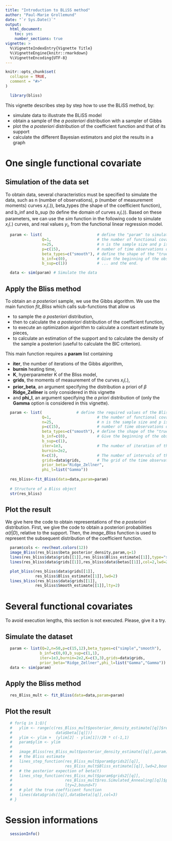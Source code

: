 ```yaml
---
title: "Introduction to BLiSS method"
author: "Paul-Marie Grollemund"
date: "`r Sys.Date()`"
output:
  html_document:
    toc: yes
    number_sections: true
vignette: >
  %\VignetteIndexEntry{Vignette Title}
  %\VignetteEngine{knitr::rmarkdown}
  %\VignetteEncoding{UTF-8}
---
```


```r
knitr::opts_chunk$set(
  collapse = TRUE,
  comment = "#>"
)
```

```r
  library(bliss)
```

This vignette describes step by step how to use the BLiSS method, by:

* simulate data to illustrate the BLiSS model
* obtain a sample of the *a posteriori* distribution with a sampler of Gibbs
* plot the *a posteriori* distribution of the coefficient function and that of its support
* calculate the different Bayesian estimators and plot the results in a graph

# One single functional covariate

## Simulation of the data set

To obtain data, several characteristics must be specified to simulate the data, such as n (number of observations), p (number of measurement moments) curves $x_{i}(.)$), beta$\_$types (the shape of the coefficient function), and b$\_$inf and b$\_$sup (to define the domain of curves $x_{i}(.)$). Based on these parameters, we can use the *sim* function in the following code to simulate $x_{i}(.)$ curves, and real values $y_{i}$, from the functional linear regression model.


```r
  param <- list(                        # define the "param" to simulate data 
                Q=1,                    # the number of functional covariate
                n=25,                   # n is the sample size and p is the 
                p=c(15),                # number of time observations of the curves
                beta_types=c("smooth"), # define the shape of the "true" coefficient function
                b_inf=c(0),             # Give the beginning of the observation's domain of the functions ...
                b_sup=c(1))             # ... and the end.

  data <- sim(param) # Simulate the data
```

## Apply the Bliss method

To obtain an *a posteriori* sample, we use the Gibbs algorithm. We use the main function *fit$\_$Bliss* which calls sub-functions that allow us

* to sample the *a posteriori* distribution, 
* then to calculate the *a posteriori* distribution of the coefficient function, 
* to execute an optimization algorithm to calculate a constant estimate by pieces, 
* to calculate an estimation of the support and to calculate the density of the sample a posteriori (useful to calculate the BIC criterion). 

This main function requires a **param** list containing

* **iter**, the number of iterations of the Gibbs algorithm, 
* **burnin** heating time, 
* **K**, hyperparameter K of the Bliss model,
* **grids**, the moments of measurement of the curves $x_{i}(.)$, 
* **prior$\_$beta**, an argument specifying the distribution a priori of $\beta$ **Ridge$\_$Zellner** is only considered in this vignette
* and **phi$\_$l**, an argument specifying the *a priori* distribution of (only the **Gamma** option is considered in this vignette).

```r
  param <- list(               # define the required values of the Bliss method.
                Q=1,                    # the number of functional covariate
                n=25,                   # n is the sample size and p is the 
                p=c(15),                # number of time observations of the curves
                beta_types=c("smooth"), # define the shape of the "true" coefficient function
                b_inf=c(0),             # Give the beginning of the observation's domain of the functions ...
                b_sup=c(1),
                iter=1e3,               # The number of iteration of the main numerical algorithm of Bliss.
                burnin=2e2,                 
                K=c(3),                 # The number of intervals of the beta
                grids=data$grids,       # The grid of the time observations 
                prior_beta="Ridge_Zellner", 
                phi_l=list("Gamma"))
   
  res_bliss<-fit_Bliss(data=data,param=param)
  
  # Structure of a Bliss object
  str(res_bliss)
```

## Plot the result

We give here the code to obtain representations of the *a posteriori* distribution. First, we give the code to obtain a posteriori probabilities $\alpha(t|D)$, relative to the support. Then, the *image$\_$Bliss* function is used to represent the subsequent distribution of the coefficient function.

```r
  param$cols <- rev(heat.colors(12))
  image_Bliss(res_bliss$beta_posterior_density,param,q=1)
  lines(res_bliss$data$grids[[1]],res_bliss$Bliss_estimate[[1]],type="s",lwd=2)
  lines(res_bliss$data$grids[[1]],res_bliss$data$betas[[1]],col=2,lwd=2,type="s")
```


```r
  plot_bliss(res_bliss$data$grids[[1]],
             res_bliss$Bliss_estimate[[1]],lwd=2)
  lines_bliss(res_bliss$data$grids[[1]],
             res_bliss$Smooth_estimate[[1]],lty=2)
```

# Several functional covariates

To avoid execution lengths, this section is not executed. Please, give it a try.

## Simulate the dataset

```r
  param <- list(Q=2,n=50,p=c(15,12),beta_types=c("simple","smooth"),
               b_inf=c(0,0),b_sup=c(1,1),
               iter=1e3,burnin=2e2,K=c(3,3),grids=data$grids,
               prior_beta="Ridge_Zellner",phi_l=list("Gamma","Gamma"))
  data <- sim(param)
```

## Apply the Bliss method
```r
  res_Bliss_mult <- fit_Bliss(data=data,param=param)
```

## Plot the result
```r
  # for(q in 1:Q){
  #   ylim <- range(c(res_Bliss_mult$posterior_density_estimate[[q]]$res.kde2d$y,
  #                   data$beta[[q]]))
  #   ylim <- ylim +  (ylim[2] - ylim[1])/20 * c(-1,1)
  #   param$ylim <- ylim
  # 
  #   image_Bliss(res_Bliss_mult$posterior_density_estimate[[q]],param)
  #   # the Bliss estimate
  #   lines_step_function(res_Bliss_mult$param$grids2[[q]],
  #                       res_Bliss_mult$Bliss_estimate[[q]],lwd=2,bound=F) 
  #   # the posterior expection of beta(t)
  #   lines_step_function(res_Bliss_mult$param$grids2[[q]],
  #                       res_Bliss_mult$res.Simulated_Annealing[[q]]$posterior_expe,
  #                       lty=2,bound=T)
  #   # plot the true coefficient function
  #   lines(data$grids[[q]],data$beta[[q]],col=3)
  # }
```

# Session informations
```r
  sessionInfo()
```
















